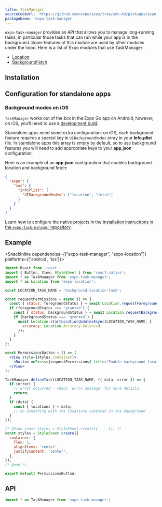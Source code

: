 ```yaml
---
title: TaskManager
sourceCodeUrl: 'https://github.com/expo/expo/tree/sdk-49/packages/expo-task-manager'
packageName: 'expo-task-manager'
---
```



`expo-task-manager` provides an API that allows you to manage long-running tasks, in particular those tasks that can run while your app is in the background.
Some features of this module are used by other modules under the hood. Here is a list of Expo modules that use TaskManager:

- [Location](location.mdx)
- [BackgroundFetch](background-fetch.mdx)

<PlatformsSection android emulator ios simulator />

## Installation

<APIInstallSection />

## Configuration for standalone apps

### Background modes on iOS

`TaskManager` works out of the box in the Expo Go app on Android, however, on iOS, you'll need to use a [development build](/develop/development-builds/introduction/).

Standalone apps need some extra configuration: on iOS, each background feature requires a special key in `UIBackgroundModes` array in your **Info.plist** file. In standalone apps this array is empty by default, so to use background features you will need to add appropriate keys to your **app.json** configuration.

Here is an example of an **app.json** configuration that enables background location and background fetch:

```json app.json
{
  "expo": {
    "ios": {
      "infoPlist": {
        "UIBackgroundModes": ["location", "fetch"]
      }
    }
  }
}
```

<ConfigReactNative>

Learn how to configure the native projects in the [installation instructions in the `expo-task-manager` repository](https://github.com/expo/expo/tree/main/packages/expo-task-manager#installation-in-bare-ios-react-native-project).

</ConfigReactNative>

## Example

<SnackInline dependencies={["expo-task-manager", "expo-location"]} platforms={['android', 'ios']}>

```jsx
import React from 'react';
import { Button, View, StyleSheet } from 'react-native';
import * as TaskManager from 'expo-task-manager';
import * as Location from 'expo-location';

const LOCATION_TASK_NAME = 'background-location-task';

const requestPermissions = async () => {
  const { status: foregroundStatus } = await Location.requestForegroundPermissionsAsync();
  if (foregroundStatus === 'granted') {
    const { status: backgroundStatus } = await Location.requestBackgroundPermissionsAsync();
    if (backgroundStatus === 'granted') {
      await Location.startLocationUpdatesAsync(LOCATION_TASK_NAME, {
        accuracy: Location.Accuracy.Balanced,
      });
    }
  }
};

const PermissionsButton = () => (
  <View style={styles.container}>
    <Button onPress={requestPermissions} title="Enable background location" />
  </View>
);

TaskManager.defineTask(LOCATION_TASK_NAME, ({ data, error }) => {
  if (error) {
    // Error occurred - check `error.message` for more details.
    return;
  }
  if (data) {
    const { locations } = data;
    // do something with the locations captured in the background
  }
});

/* @hide const styles = StyleSheet.create({ ... }); */
const styles = StyleSheet.create({
  container: {
    flex: 1,
    alignItems: 'center',
    justifyContent: 'center',
  },
});
/* @end */

export default PermissionsButton;
```

</SnackInline>

## API

```js
import * as TaskManager from 'expo-task-manager';
```

<APISection packageName="expo-task-manager" apiName="TaskManager" />
